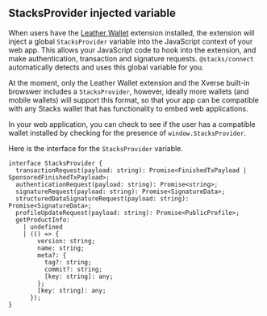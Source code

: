 ## StacksProvider injected variable

When users have the [Leather Wallet](https://leather.io/install-extension) extension installed, the extension will inject a global `StacksProvider` variable into the JavaScript context of your web app. This allows your JavaScript code to hook into the extension, and make authentication, transaction and signature requests. `@stacks/connect` automatically detects and uses this global variable for you.

At the moment, only the Leather Wallet extension and the Xverse built-in browswer includes a `StacksProvider`, however, ideally more wallets (and mobile wallets) will support this format, so that your app can be compatible with any Stacks wallet that has functionality to embed web applications.

In your web application, you can check to see if the user has a compatible wallet installed by checking for the presence of `window.StacksProvider`.

Here is the interface for the `StacksProvider` variable.

```tsx
interface StacksProvider {
  transactionRequest(payload: string): Promise<FinishedTxPayload | SponsoredFinishedTxPayload>;
  authenticationRequest(payload: string): Promise<string>;
  signatureRequest(payload: string): Promise<SignatureData>;
  structuredDataSignatureRequest(payload: string): Promise<SignatureData>;
  profileUpdateRequest(payload: string): Promise<PublicProfile>;
  getProductInfo:
    | undefined
    | (() => {
        version: string;
        name: string;
        meta?: {
          tag?: string;
          commit?: string;
          [key: string]: any;
        };
        [key: string]: any;
      });
}
```

